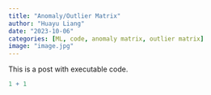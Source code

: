 ```yaml
---
title: "Anomaly/Outlier Matrix"
author: "Huayu Liang"
date: "2023-10-06"
categories: [ML, code, anomaly matrix, outlier matrix]
image: "image.jpg"
---
```


This is a post with executable code.

```r
1 + 1
```
